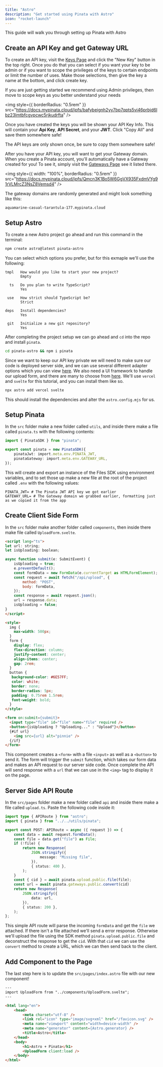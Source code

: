 ```yaml
---
title: "Astro"
description: "Get started using Pinata with Astro"
icon: "rocket-launch"
---
```


This guide will walk you through setting up Pinata with Astro

## Create an API Key and get Gateway URL

To create an API key, visit the [Keys Page](https://app.pinata.cloud/developers/keys) and click the "New Key" button in the top right. Once you do that you can select if you want your key to be admin or if you want to scope the privileges of the keys to certain endpoints or limit the number of uses. Make those selections, then give the key a name at the bottom, and click create key.

<Note>
  If you are just getting started we recommend using Admin privileges, then move
  to scope keys as you better understand your needs
</Note>

<img
  style={{ borderRadius: "0.5rem" }}
  src="https://docs.mypinata.cloud/ipfs/bafybeignh2yy7bp7qpts5vi46prbjd6lbz23lmtbfcgvpcwc5rjkudrfta"
/>

Once you have created the keys you will be shown your API Key Info. This will contain your **Api Key**, **API Secret**, and your **JWT**. Click "Copy All" and save them somewhere safe!

<Note>
  The API keys are only shown once, be sure to copy them somewhere safe!
</Note>

After you have your API key, you will want to get your Gateway domain. When you create a Pinata account, you'll automatically have a Gateway created for you! To see it, simply visit the [Gateways Page](https://app.pinata.cloud/gateway) see it listed there.

<img
  style={{ width: "100%", borderRadius: "0.5rem" }}
  src="https://docs.mypinata.cloud/ipfs/Qmcn3K1Bo5W6GgVX935FxdmVYg91rVLMrcZ3NsZ8Vemsd4"
/>

The gateway domains are randomly generated and might look something like this:

```
aquamarine-casual-tarantula-177.mypinata.cloud
```

## Setup Astro

To create a new Astro project go ahead and run this command in the terminal:

```bash
npm create astro@latest pinata-astro
```

You can select which options you prefer, but for this exmaple we'll use the following:

```
tmpl   How would you like to start your new project?
       Empty

  ts   Do you plan to write TypeScript?
       Yes

 use   How strict should TypeScript be?
       Strict

deps   Install dependencies?
       Yes

 git   Initialize a new git repository?
       Yes
```

After completing the project setup we can go ahead and `cd` into the repo and install `pinata`.

```bash
cd pinata-astro && npm i pinata
```

Since we want to keep our API key private we will need to make sure our code is deployed server side, and we can use several different adapter options which you can view [here](https://docs.astro.build/en/guides/server-side-rendering/). We also need a UI framework to handle our upload form, and there are many to choose from [here](https://docs.astro.build/en/guides/framework-components/). We'll use `vercel` and `svelte` for this tutorial, and you can install them like so.

```bash
npx astro add vercel svelte
```

This should install the dependencies and alter the `astro.config.mjs` for us.

## Setup Pinata

In the `src` folder make a new folder called `utils`, and inside there make a file called `pinata.ts` with the following contents:

```typescript src/utils/pinata.ts
import { PinataSDK } from "pinata";

export const pinata = new PinataSDK({
	pinataJwt: import.meta.env.PINATA_JWT,
	pinataGateway: import.meta.env.GATEWAY_URL,
});
```

This will create and export an instance of the Files SDK using environment variables, and to set those up make a new file at the root of the project called `.env` with the following values:

```
PINATA_JWT= # The Pinata JWT API key we got earlier
GATEWAY_URL= # The Gateway domain we grabbed earlier, formatting just as we copied it from the app
```

## Create Client Side Form

In the `src` folder make another folder called `components`, then inside there make file called `UploadForm.svelte`.

```html src/components/UploadForm.svelte
<script lang="ts">
let url: string;
let isUploading: boolean;

async function submit(e: SubmitEvent) {
	isUploading = true;
	e.preventDefault();
	const formData = new FormData(e.currentTarget as HTMLFormElement);
	const request = await fetch("/api/upload", {
		method: "POST",
		body: formData,
	});
	const response = await request.json();
	url = response.data;
	isUploading = false;
}
</script>

<style>
  img {
    max-width: 500px;
  }
  form {
    display: flex;
    flex-direction: column;
    justify-content: center;
    align-items: center;
    gap: 2rem;
  }
  button {
   background-color: #6E57FF;
   color: white;
   border: none;
   border-radius: 5px;
   padding: 0.75rem 1.5rem;
   font-weight: bold;
  }
</style>

<form on:submit={submit}>
  <input type="file" id="file" name="file" required />
  <button>{isUploading ? "Uploading..." : "Upload"}</button>
  {#if url}
    <img src={url} alt="pinnie" />
  {/if}
</form>
```

This component creates a `<form>` with a file `<input>` as well as a `<button>` to send it. The form will trigger the `submit` function, which takes our form data and makes an API request to our server side code. Once complete the API will send response with a `url` that we can use in the `<img>` tag to display it on the page.

## Server Side API Route

In the `src/pages` folder make a new folder called `api` and inside there make a file called `upload.ts`. Paste the following code inside it:

```typescript
import type { APIRoute } from "astro";
import { pinata } from "../../utils/pinata";

export const POST: APIRoute = async ({ request }) => {
	const data = await request.formData();
	const file = data.get("file") as File;
	if (!file) {
		return new Response(
			JSON.stringify({
				message: "Missing file",
			}),
			{ status: 400 },
		);
	}
	const { cid } = await pinata.upload.public.file(file);
	const url = await pinata.gateways.public.convert(cid)
	return new Response(
		JSON.stringify({
			data: url,
		}),
		{ status: 200 },
	);
};
```

This simple API route will parse the incoming `formData` and get the `file` we attached. If there isn't a file attached we'll send a error response. Otherwise we'll upload the file using the SDK method `pinata.upload.public.file` and deconstruct the response to get the `cid`. With that `cid` we can use the `convert` method to create a URL, which we can then send back to the client.

## Add Component to the Page

The last step here is to update the `src/pages/index.astro` file with our new component!

```html src/pages/index.astro
---
import UploadForm from "../components/UploadForm.svelte";
---

<html lang="en">
	<head>
		<meta charset="utf-8" />
		<link rel="icon" type="image/svg+xml" href="/favicon.svg" />
		<meta name="viewport" content="width=device-width" />
		<meta name="generator" content={Astro.generator} />
		<title>Astro</title>
	</head>
	<body>
		<h1>Astro + Pinata</h1>
		<UploadForm client:load />
	</body>
</html>
```
